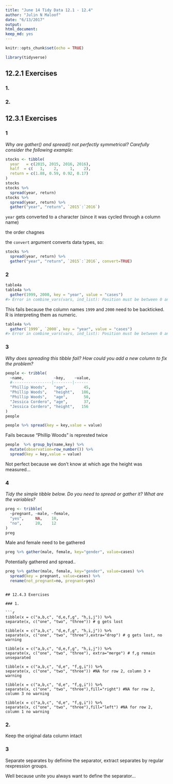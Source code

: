 ```yaml
---
title: "June 14 Tidy Data 12.1 - 12.4"
author: "Julin N Maloof"
date: "6/13/2017"
output: 
html_document: 
keep_md: yes
---
```


```r
knitr::opts_chunk$set(echo = TRUE)
```

```r
library(tidyverse)
```

## 12.2.1 Exercises

### 1.

### 2. 

## 12.3.1 Exercises

### 1 
_Why are gather() and spread() not perfectly symmetrical?
Carefully consider the following example:_

```r
stocks <- tibble(
  year   = c(2015, 2015, 2016, 2016),
  half  = c(   1,    2,     1,    2),
  return = c(1.88, 0.59, 0.92, 0.17)
)
stocks
stocks %>% 
  spread(year, return)
stocks %>% 
  spread(year, return) %>% 
  gather("year", "return", `2015`:`2016`)
```
`year` gets converted to a character (since it was cycled through a column name)

the order chagnes

the `convert` argument converts data types, so:

```r
stocks %>% 
  spread(year, return) %>% 
  gather("year", "return", `2015`:`2016`, convert=TRUE)
```


### 2 

```r
table4a
table4a %>% 
  gather(1999, 2000, key = "year", value = "cases")
#> Error in combine_vars(vars, ind_list): Position must be between 0 and n
```
This fails because the column names `1999` and `2000` need to be backticked.  R is interpreting them as numeric.

```r
table4a %>% 
  gather(`1999`, `2000`, key = "year", value = "cases")
#> Error in combine_vars(vars, ind_list): Position must be between 0 and n
```

### 3
_Why does spreading this tibble fail? How could you add a new column to fix the problem?_

```r
people <- tribble(
  ~name,             ~key,    ~value,
  #-----------------|--------|------
  "Phillip Woods",   "age",       45,
  "Phillip Woods",   "height",   186,
  "Phillip Woods",   "age",       50,
  "Jessica Cordero", "age",       37,
  "Jessica Cordero", "height",   156
)
people
```

```r
people %>% spread(key = key,value = value)
```

Fails because "Phillip Woods" is represted twice

```r
people  %>% group_by(name,key) %>% 
  mutate(observation=row_number()) %>% 
  spread(key = key,value = value)
```

Not perfect because we don't know at which age the height was measured...

### 4 

_Tidy the simple tibble below. Do you need to spread or gather it? What are the variables?_

```r
preg <- tribble(
  ~pregnant, ~male, ~female,
  "yes",     NA,    10,
  "no",      20,    12
)
preg
```

Male and female need to be gathered 

```r
preg %>% gather(male, female, key="gender", value=cases)
```

Potentially gathered and spread..

```r
preg %>% gather(male, female, key="gender", value=cases) %>%
  spread(key = pregnant, value=cases) %>%
  rename(not_pregnant=no, pregnant=yes)
```
```

## 12.4.3 Exercises

### 1.

```r
tibble(x = c("a,b,c", "d,e,f,g", "h,i,j")) %>% 
separate(x, c("one", "two", "three")) # g gets lost

tibble(x = c("a,b,c", "d,e,f,g", "h,i,j")) %>% 
separate(x, c("one", "two", "three"),extra="drop") # g gets lost, no warning

tibble(x = c("a,b,c", "d,e,f,g", "h,i,j")) %>% 
separate(x, c("one", "two", "three"), extra="merge") # f,g remain unseparated

tibble(x = c("a,b,c", "d,e", "f,g,i")) %>% 
separate(x, c("one", "two", "three")) #NA for row 2, column 3 + warning

tibble(x = c("a,b,c", "d,e", "f,g,i")) %>% 
separate(x, c("one", "two", "three"),fill="right") #NA for row 2, column 3 no warning 

tibble(x = c("a,b,c", "d,e", "f,g,i")) %>% 
separate(x, c("one", "two", "three"),fill="left") #NA for row 2, column 1 no warning 

```


### 2.

Keep the original data column intact

### 3

Separate separates by definine the separator, extract separates by regular rexpression groups.

Well because unite you always want to define the separator...

